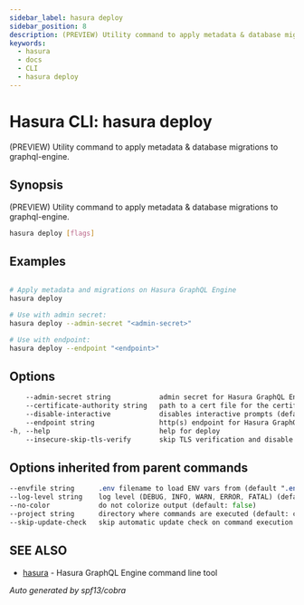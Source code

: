 ```yaml
---
sidebar_label: hasura deploy
sidebar_position: 8
description: (PREVIEW) Utility command to apply metadata & database migrations to graphql-engine using the Hasura CLI
keywords:
  - hasura
  - docs
  - CLI
  - hasura deploy
---
```


# Hasura CLI: hasura deploy

(PREVIEW) Utility command to apply metadata & database migrations to graphql-engine.

## Synopsis

(PREVIEW) Utility command to apply metadata & database migrations to graphql-engine.

```bash
hasura deploy [flags]
```

## Examples

```bash

# Apply metadata and migrations on Hasura GraphQL Engine
hasura deploy

# Use with admin secret:
hasura deploy --admin-secret "<admin-secret>"

# Use with endpoint:
hasura deploy --endpoint "<endpoint>"
```

## Options

```sass
    --admin-secret string            admin secret for Hasura GraphQL Engine (env "HASURA_GRAPHQL_ADMIN_SECRET")
    --certificate-authority string   path to a cert file for the certificate authority (env "HASURA_GRAPHQL_CERTIFICATE_AUTHORITY")
    --disable-interactive            disables interactive prompts (default: false) (env "HASURA_GRAPHQL_DISABLE_INTERACTIVE")
    --endpoint string                http(s) endpoint for Hasura GraphQL Engine (env "HASURA_GRAPHQL_ENDPOINT")
-h, --help                           help for deploy
    --insecure-skip-tls-verify       skip TLS verification and disable cert checking (default: false) (env "HASURA_GRAPHQL_INSECURE_SKIP_TLS_VERIFY")
```

## Options inherited from parent commands

```sass
--envfile string      .env filename to load ENV vars from (default ".env")
--log-level string    log level (DEBUG, INFO, WARN, ERROR, FATAL) (default "INFO")
--no-color            do not colorize output (default: false)
--project string      directory where commands are executed (default: current dir)
--skip-update-check   skip automatic update check on command execution
```

## SEE ALSO

- [hasura](/hasura-cli/commands/hasura.mdx) - Hasura GraphQL Engine command line tool

_Auto generated by spf13/cobra_
